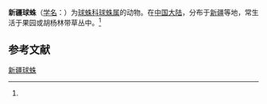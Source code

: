 {{Speciesbox
| name = 新疆球蛛
| status = 
| status_system = 
| image = 
| genus = Theridion
| species = xinjiangensis
| authority = (Hu et Wu, 1989)<ref name='id13160'>{{cite web| url =http://www.bioinfo.cn/db05/BjdwSpecies.php?action=view&id=13160| title =新疆球蛛| work =《中国动物物种编目数据库》| publisher =中国科学院微生物研究所| author =中国科学院动物研究所| accessdate =2009-04-28| deadurl =yes| archiveurl =https://web.archive.org/web/20160305050215/http://www.bioinfo.cn/db05/BjdwSpecies.php?action=view&id=13160| archivedate =2016-03-05}}</ref>
}}

'''新疆球蛛'''（[[学名|学名]]：{{lang|la|''Theridion xinjiangensis''}}）为[[球蛛科|球蛛科]][[球蛛属|球蛛属]]的动物。在[[中国大陆|中国大陆]]，分布于[[新疆|新疆]]等地，常生活于果园或胡杨林带草丛中。<ref name='id13160'/>

== 参考文献 ==
{{reflist}}

{{Wikispecies|Theridion xinjiangensis}}

[[Category:球蛛属|新疆球蛛]]


{{蜘蛛小作品}}